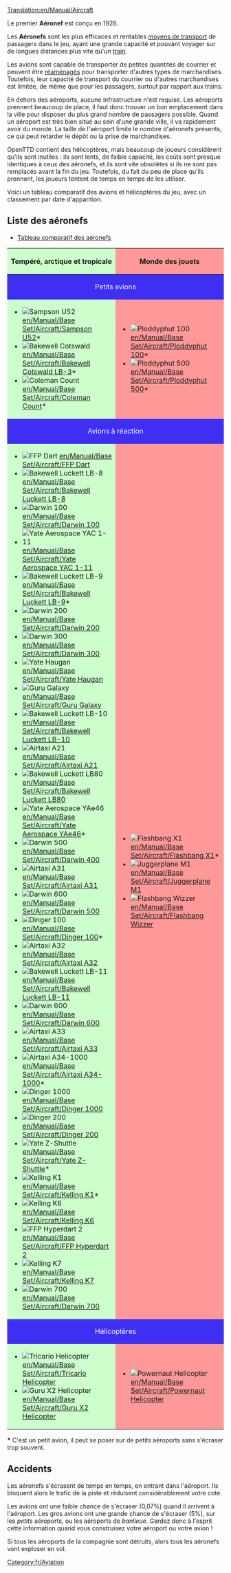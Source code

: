 [[Translation:en/Manual/Aircraft]]
{{fr/Table des matières}}

Le premier '''Aéronef''' est conçu en 1928.

Les '''Aéronefs''' sont les plus efficaces et rentables [[fr/Manual/Véhicules|moyens de transport]] de passagers dans le jeu, ayant une grande capacité et pouvant voyager sur de longues distances plus vite qu'un [[fr/Manual/Trains|train]].

Les avions sont capable de transporter de petites quantités de courrier et peuvent être [[en/Manual/Refit|réaménagés]] pour transporter d'autres types de marchandises. Toutefois, leur capacité de transport du courrier ou d'autres marchandises est limitée, de même que pour les passagers, surtout par rapport aux trains.

En dehors des aéroports, aucune infrastructure n'est requise. Les aéroports prennent beaucoup de place, il faut donc trouver un bon emplacement dans la ville pour disposer du plus grand nombre de passagers possible. Quand un aéroport est très bien situé au sein d'une grande ville, il va rapidement avoir du monde. La taille de l'aéroport limite le nombre d'aéronefs présents, ce qui peut retarder le dépôt ou la prise de marchandises.

OpenTTD contient des hélicoptères, mais beaucoup de joueurs considèrent qu'ils sont inutiles : ils sont lents, de faible capacité, les coûts sont presque identiques à ceux des aéronefs, et ils sont vite obsolètes si ils ne sont pas remplacés avant la fin du jeu. Toutefois, du fait du peu de place qu'ils prennent, les joueurs tentent de temps en temps de les utiliser.

Voici un tableau comparatif des avions et hélicoptères du jeu, avec un classement par date d'apparition.

==Liste des aéronefs==
*[[en/Manual/Base Set/Aircraft/Air Comparison|Tableau comparatif des aéronefs]]

{|border="1" cellspacing="2" cellpadding="3" rules="all" style="margin:1em 1em 1em 0; border:solid 1px #AAAAAA;"
!width="50%" style="background: #ccffcc" | Tempéré, arctique et tropicale
!width="50%" style="background: #ff9999" | Monde des jouets
|-
! colspan="2" style="background: #3e2ff3; color:white" align="center" | Petits avions
|-
| style="background: #ccffcc" |
*[[File:en/JunkersJU52.png|Sampson U52]] [[en/Manual/Base Set/Aircraft/Sampson U52]]*
*[[File:en/DouglasDC-3Dakota.png|Bakewell Cotswald]] [[en/Manual/Base Set/Aircraft/Bakewell Cotswald LB-3]]*
*[[File:en/VickersViscount.png|Coleman Count]] [[en/Manual/Base Set/Aircraft/Coleman Count]]*
| style="background: #ff9999" |
*[[File:en/Ploddyphut100.png|Ploddyphut 100]] [[en/Manual/Base Set/Aircraft/Ploddyphut 100]]*
*[[File:en/Ploddyphut500.png|Ploddyphut 500]][[en/Manual/Base Set/Aircraft/Ploddyphut 500]]*
|-
! colspan="2" style="background: #3e2ff3; color:white" align="center" | Avions à réaction
|-
| style="background: #ccffcc" |
*[[File:en/A%C3%ABrospatialeSE-310Caravelle.png|FFP Dart]] [[en/Manual/Base Set/Aircraft/FFP Dart]]
*[[File:en/McDonnellDouglasDC-8.png|Bakewell Luckett LB-8]] [[en/Manual/Base Set/Aircraft/Bakewell Luckett LB-8]]
*[[File:en/Boeing727.png|Darwin 100]] [[en/Manual/Base Set/Aircraft/Darwin 100]]
*[[File:en/BritishAerospaceBAC1-11.png|Yate Aerospace YAC 1-11]] [[en/Manual/Base Set/Aircraft/Yate Aerospace YAC 1-11]]
*[[File:en/McDonnellDouglasDC-9.png|Bakewell Luckett LB-9]] [[en/Manual/Base Set/Aircraft/Bakewell Luckett LB-9]]*
*[[File:en/Boeing737.png|Darwin 200]] [[en/Manual/Base Set/Aircraft/Darwin 200]]
*[[File:en/Boeing747.png|Darwin 300]] [[en/Manual/Base Set/Aircraft/Darwin 300]]
*[[File:en/BAC-A%C3%ABrospatialConcorde.png|Yate Haugan]] [[en/Manual/Base Set/Aircraft/Yate Haugan]]
*[[File:en/LockheedTristar.png|Guru Galaxy]] [[en/Manual/Base Set/Aircraft/Guru Galaxy]]
*[[File:en/McDonnelDouglasDC-10.png|Bakewell Luckett LB-10]] [[en/Manual/Base Set/Aircraft/Bakewell Luckett LB-10]]
*[[File:en/AirbusA300.png|Airtaxi A21]] [[en/Manual/Base Set/Aircraft/Airtaxi A21]]
*[[File:en/McDonnellDouglasMD80.png|Bakewell Luckett LB80]] [[en/Manual/Base Set/Aircraft/Bakewell Luckett LB80]]
*[[File:en/BritishAerospaceBAe46.png|Yate Aerospace YAe46]] [[en/Manual/Base Set/Aircraft/Yate Aerospace YAe46]]*
*[[File:en/Boeing757.png|Darwin 500]] [[en/Manual/Base Set/Aircraft/Darwin 400]]
*[[File:en/AirbusA300.png|Airtaxi A31]] [[en/Manual/Base Set/Aircraft/Airtaxi A31]]
*[[File:en/Boeing767.png|Darwin 600]] [[en/Manual/Base Set/Aircraft/Darwin 500]]
*[[File:en/Fokker100.png|Dinger 100]] [[en/Manual/Base Set/Aircraft/Dinger 100]]*
*[[File:en/AirbusA320.png|Airtaxi A32]] [[en/Manual/Base Set/Aircraft/Airtaxi A32]]
*[[File:en/McDonnellDouglasMD-11.png|Bakewell Luckett LB-11]] [[en/Manual/Base Set/Aircraft/Bakewell Luckett LB-11]]
*[[File:en/AirbusA330.png|Darwin 600]] [[en/Manual/Base Set/Aircraft/Darwin 600]]
*[[File:en/AirbusA330.png|Airtaxi A33]] [[en/Manual/Base Set/Aircraft/Airtaxi A33]]
*[[File:en/AirTaxiA34-1000.png|Airtaxi A34-1000]] [[en/Manual/Base Set/Aircraft/Airtaxi A34-1000]]*
*[[File:en/Dinger1000.png|Dinger 1000]] [[en/Manual/Base Set/Aircraft/Dinger 1000]]
*[[File:en/Dinger200.png|Dinger 200]] [[en/Manual/Base Set/Aircraft/Dinger 200]]
*[[File:en/YateZ-Shuttle.png|Yate Z-Shuttle]] [[en/Manual/Base Set/Aircraft/Yate Z-Shuttle]]*
*[[File:en/KellingK1.png|Kelling K1]] [[en/Manual/Base Set/Aircraft/Kelling K1]]*
*[[File:en/KellingK6.png|Kelling K6]] [[en/Manual/Base Set/Aircraft/Kelling K6]]
*[[File:en/FFPHyperdart2.png|FFP Hyperdart 2]] [[en/Manual/Base Set/Aircraft/FFP Hyperdart 2]]
*[[File:en/KellingK7.png|Kelling K7]] [[en/Manual/Base Set/Aircraft/Kelling K7]]
*[[File:en/Darwin700.png|Darwin 700]] [[en/Manual/Base Set/Aircraft/Darwin 700]]
| style="background: #ff9999" |
*[[File:en/Flashbang X1.png|Flashbang X1]] [[en/Manual/Base Set/Aircraft/Flashbang X1]]*
*[[File:en/JuggerplaneM1.png|Juggerplane M1]] [[en/Manual/Base Set/Aircraft/Juggerplane M1]]
*[[File:en/Flashbangwizzer.png|Flashbang Wizzer]] [[en/Manual/Base Set/Aircraft/Flashbang Wizzer]]
|-
! colspan="2" style="background: #3e2ff3; color:white" align="center" | Hélicoptères
|-
| style="background: #ccffcc" |
*[[File:en/SikorskyHelicopter.png|Tricario Helicopter]] [[en/Manual/Base Set/Aircraft/Tricario Helicopter]]
*[[File:en/GuruX2Helicopter.png|Guru X2 Helicopter]] [[en/Manual/Base Set/Aircraft/Guru X2 Helicopter]]
| style="background: #ff9999" |
*[[File:en/Powernauthelicopter.png|Powernaut Helicopter]] [[en/Manual/Base Set/Aircraft/Powernaut Helicopter]]
|}

'''*''' C'est un petit avion, il peut se poser sur de petits aéroports sans s'écraser trop souvent.

==Accidents==
Les aéronefs s'écrasent de temps en temps, en entrant dans l'aéroport. Ils bloquent alors le trafic de la piste et réduisent considérablement votre cote.

Les avions ont une faible chance de s'écraser (0,07%) quand il arrivent à l'aéroport. Les gros avions ont une grande chance de s'écraser (5%), sur les ''petits'' aéroports, ou les aéroports de ''banlieue''. Gardez donc à l'esprit cette information quand vous construisez votre aéroport ou votre avion !

Si tous les aéroports de la compagnie sont détruits, alors tous les aéronefs vont exploser en vol.

[[Category:fr/Aviation]]